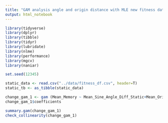 ```yaml
---
title: "GAM analysis angle and origin distance with MLE new fitness data"
output: html_notebook
---
```

  
  
```r
library(tidyverse)
library(dplyr)
library(tibble)
library(tidyr)
library(lubridate)
library(nlme)
library(performance)
library(mgcv)
library(naniar)

set.seed(12345)
```

```r
static_data <- read.csv("../data/fitness_df.csv", header=T)
static_tb <- as_tibble(static_data)
```


```r
change_gam_1 <- gam (Mean_Memory ~ Mean_Sine_Angle_Diff_Static+Mean_Origin_Distance_Static,  data=static_tb)
change_gam_1$coefficients

summary.gam(change_gam_1)
check_collinearity(change_gam_1)
```
